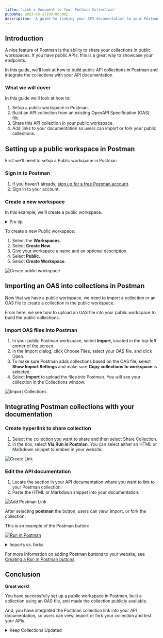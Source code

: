 ```yaml
---
title: 'Link a Document to Your Postman Collection'
pubDate: 2023-08-17T00:00:00Z
description: 'A guide to linking your API documentation to your Postman collection.'
---
```


## Introduction

A nice feature of Postman is the ability to share your collections in public workspaces. If you have public APIs, this is a great way to showcase your endpoints.

In this guide, we'll look at how to build public API collections in Postman and integrate the collections with your API documentation.

### What we will cover

In this guide we'll look at how to:

1. Setup a public workspace in Postman.
2. Build an API collection from an existing OpenAPI Specification (OAS) file.
3. Share this API collection in your public workspace.
4. Add links to your documentation so users can import or fork your public collections.

## Setting up a public workspace in Postman

First we'll need to setup a Public workspace in Postman

### Sign in to Postman

1. If you haven’t already, [sign up for a free Postman account](https://www.postman.com/postman-account/).
2. Sign in to your account.

### Create a new workspace

In this example, we'll create a public workspace.

<details>
<summary>Pro tip</summary>
You can either create a Team workspace and change the visibility to Public, or you may create a Public Workspace, preset to Public visibility.
</details>

To create a new Public workspace:

1. Select the **Workspaces**.
2. Select **Create New**.
3. Give your workspace a name and an optional description.
4. Select **Public**.
5. Select **Create Workspace**.

![Create public workspace](https://github.com/jasongannon/work-samples/blob/main/images/create-public-workspace.gif)

## Importing an OAS into collections in Postman

Now that we have a public workspace, we need to import a collection or an OAS file to create a collection in the public workspace.

From here, we see how to upload an OAS file into your public workspace to build the public collections.

### Import OAS files into Postman

1. In your public Postman workspace, select **Import**, located in the top-left corner of the screen.
2. In the Import dialog, click Choose Files,  select your OAS file, and click Open.
3. To make sure Postman adds collections based on the OAS file, select **Show Import Settings** and make sure **Copy collections to workspace** is selected.
4. Select **Import** to upload the files into Postman. You will see your collection in the Collections window.

![Import Collections](../../../public/import-collection.gif)

## Integrating Postman collections with your documentation

### Create hyperlink to share collection

1. Select the collection you want to share and then select Share Collection.
2. In the box, select **Via Run in Postman**. You can select either an HTML or Markdown snippet to embed in your website.

![Create Link](../../../public/create-link.gif)

### Edit the API documentation

1. Locate the section in your API documentation where you want to link to your Postman collection.
2. Paste the HTML or Markdown snippet into your documentation.

![Add Postman Link](../../../public/add-postman-link.gif)

After selecting **postman** the button, users can view, import, or fork the collection.

This is an example of the Postman button:

[![Run in Postman](https://run.pstmn.io/button.svg)](https://god.gw.postman.com/run-collection/27195503-915c15ac-955a-4ea5-a906-5763531e0901?action=collection%2Ffork&collection-url=entityId%3D27195503-915c15ac-955a-4ea5-a906-5763531e0901%26entityType%3Dcollection%26workspaceId%3D2ad2a275-88f1-48e0-9000-31f94a6ec50b)


<details>
<summary>Imports vs. forks</summary>
Users can either _import_ or _fork_ public collections into their own workspaces. With either an import or a fork, you are making a copy of a collection and adding it to one of your workspaces.
Regardless of if you import a collection or fork it, there is no way to sync or automate updates between the new copy in your workspace and the original collection. If the original collection is updated, you can only update your collection manually with another import or fork.
</details>


For more information on adding Postman buttons to your website, see [Creating a Run in Postman buttons](https://learning.postman.com/docs/publishing-your-api/run-in-postman/creating-run-button/#creating-a-run-in-postman-button).

## Conclusion

**Great work!**

You have successfully set up a public workspace in Postman, built a collection using an OAS file, and made the collection publicly available.

And, you have integrated the Postman collection link into your API documentation, so users can view, import or fork your collection and test your APIs.

<details>
<summary>Keep Collections Updated</summary>
Remember to update the Postman collections whenever there are changes in your APIs and to keep your API documentation. This will ensure that your users always have access to the most current version of your API.
</details>
